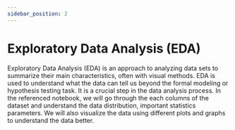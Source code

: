 ```yaml
---
sidebar_position: 2
---
```


# Exploratory Data Analysis (EDA)

Exploratory Data Analysis (EDA) is an approach to analyzing data sets to summarize their main characteristics, often with visual methods. EDA is used to understand what the data can tell us beyond the formal modeling or hypothesis testing task. It is a crucial step in the data analysis process.
In the referenced notebook, we will go through the each columns of the dataset and understand the data distribution, important statistics parameters. We will also visualize the data using different plots and graphs to understand the data better.